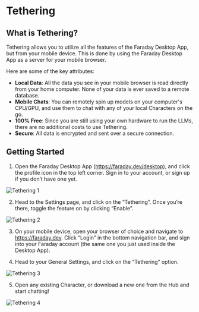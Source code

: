 # Tethering

## What is Tethering?

Tethering allows you to utilize all the features of the Faraday Desktop App, but from your mobile device. This is done by using the Faraday Desktop App as a server for your mobile browser.

Here are some of the key attributes:

- **Local Data**: All the data you see in your mobile browser is read directly from your home computer. None of your data is ever saved to a remote database.
- **Mobile Chats**: You can remotely spin up models on your computer's CPU/GPU, and use them to chat with any of your local Characters on the go.
- **100% Free**: Since you are still using your own hardware to run the LLMs, there are no additional costs to use Tethering.
- **Secure**: All data is encrypted and sent over a secure connection.

## Getting Started

1. Open the Faraday Desktop App (https://faraday.dev/desktop), and click the profile icon in the top left corner. Sign in to your account, or sign up if you don’t have one yet.

![Tethering 1](/images/tethering1.png)

2. Head to the Settings page, and click on the “Tethering”. Once you’re there, toggle the feature on by clicking “Enable”.

![Tethering 2](/images/tethering2.png)

3. On your mobile device, open your browser of choice and navigate to https://faraday.dev. Click “Login” in the bottom navigation bar, and sign into your Faraday account (the same one you just used inside the Desktop App).

4. Head to your General Settings, and click on the “Tethering” option.

![Tethering 3](/images/tethering3.png)

5. Open any existing Character, or download a new one from the Hub and start chatting!

![Tethering 4](/images/tethering4.png)
